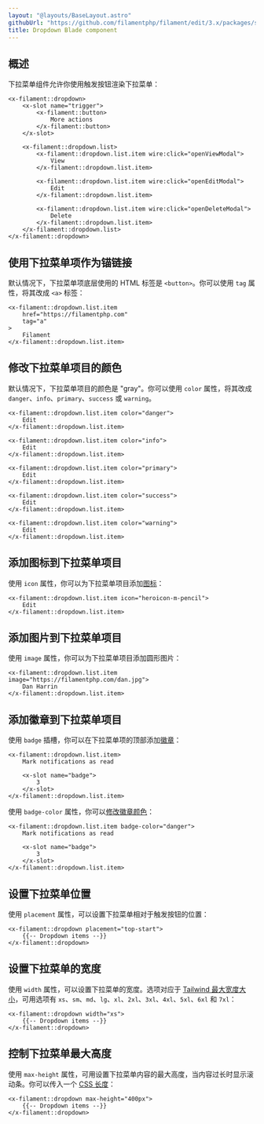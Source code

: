 ```yaml
---
layout: "@layouts/BaseLayout.astro"
githubUrl: "https://github.com/filamentphp/filament/edit/3.x/packages/support/docs/09-blade-components/02-dropdown.md"
title: Dropdown Blade component
---
```


## 概述

下拉菜单组件允许你使用触发按钮渲染下拉菜单：

```blade
<x-filament::dropdown>
    <x-slot name="trigger">
        <x-filament::button>
            More actions
        </x-filament::button>
    </x-slot>
    
    <x-filament::dropdown.list>
        <x-filament::dropdown.list.item wire:click="openViewModal">
            View
        </x-filament::dropdown.list.item>
        
        <x-filament::dropdown.list.item wire:click="openEditModal">
            Edit
        </x-filament::dropdown.list.item>
        
        <x-filament::dropdown.list.item wire:click="openDeleteModal">
            Delete
        </x-filament::dropdown.list.item>
    </x-filament::dropdown.list>
</x-filament::dropdown>
```

## 使用下拉菜单项作为锚链接

默认情况下，下拉菜单项底层使用的 HTML 标签是 `<button>`。你可以使用 `tag` 属性，将其改成 `<a>` 标签：

```blade
<x-filament::dropdown.list.item
    href="https://filamentphp.com"
    tag="a"
>
    Filament
</x-filament::dropdown.list.item>
```

## 修改下拉菜单项目的颜色

默认情况下，下拉菜单项目的颜色是 "gray"。你可以使用 `color` 属性，将其改成 `danger`、`info`、`primary`、`success` 或 `warning`。

```blade
<x-filament::dropdown.list.item color="danger">
    Edit
</x-filament::dropdown.list.item>

<x-filament::dropdown.list.item color="info">
    Edit
</x-filament::dropdown.list.item>

<x-filament::dropdown.list.item color="primary">
    Edit
</x-filament::dropdown.list.item>

<x-filament::dropdown.list.item color="success">
    Edit
</x-filament::dropdown.list.item>

<x-filament::dropdown.list.item color="warning">
    Edit
</x-filament::dropdown.list.item>
```

## 添加图标到下拉菜单项目

使用 `icon` 属性，你可以为下拉菜单项目添加[图标](https://blade-ui-kit.com/blade-icons?set=1#search)：

```blade
<x-filament::dropdown.list.item icon="heroicon-m-pencil">
    Edit
</x-filament::dropdown.list.item>
```

## 添加图片到下拉菜单项目

使用 `image` 属性，你可以为下拉菜单项目添加圆形图片：

```blade
<x-filament::dropdown.list.item image="https://filamentphp.com/dan.jpg">
    Dan Harrin
</x-filament::dropdown.list.item>
```

## 添加徽章到下拉菜单项目

使用 `badge` 插槽，你可以在下拉菜单项的顶部添加[徽章](badge)：

```blade
<x-filament::dropdown.list.item>
    Mark notifications as read
    
    <x-slot name="badge">
        3
    </x-slot>
</x-filament::dropdown.list.item>
```

使用 `badge-color` 属性，你可以[修改徽章颜色](badge#修改徽章颜色)：

```blade
<x-filament::dropdown.list.item badge-color="danger">
    Mark notifications as read
    
    <x-slot name="badge">
        3
    </x-slot>
</x-filament::dropdown.list.item>
```

## 设置下拉菜单位置

使用 `placement` 属性，可以设置下拉菜单相对于触发按钮的位置：

```blade
<x-filament::dropdown placement="top-start">
    {{-- Dropdown items --}}
</x-filament::dropdown>
```

## 设置下拉菜单的宽度

使用 `width` 属性，可以设置下拉菜单的宽度。选项对应于 [Tailwind 最大宽度大小](https://tailwindcss.com/docs/max-width)，可用选项有 `xs`、`sm`、`md`、`lg`、`xl`、`2xl`、`3xl`、`4xl`、`5xl`、`6xl` 和 `7xl`：

```blade
<x-filament::dropdown width="xs">
    {{-- Dropdown items --}}
</x-filament::dropdown>
```

## 控制下拉菜单最大高度

使用 `max-height` 属性，可用设置下拉菜单内容的最大高度，当内容过长时显示滚动条。你可以传入一个 [CSS 长度](https://developer.mozilla.org/en-US/docs/Web/CSS/length)：

```blade
<x-filament::dropdown max-height="400px">
    {{-- Dropdown items --}}
</x-filament::dropdown>
```
